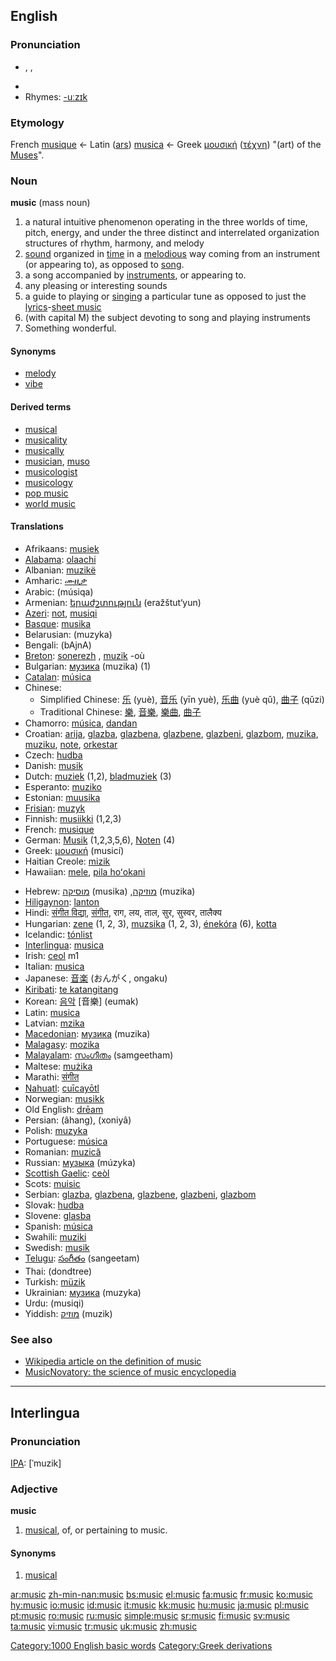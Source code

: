 {{wikipedia}}
==English==

{{rank|likely|beneath|conversation|835|music|direction|o'|eight}}

===Pronunciation===
*{{AHD|myo͞o'zĭk}}, {{IPA|/ˈmjuːzɪk/}}, {{SAMPA|/"mju:zIk/}}
*{{audio|en-us-music.ogg|Audio (US)}}
*Rhymes: [[Rhymes:English:-uːzɪk|-uːzɪk]]

===Etymology===
French [[musique]] ← Latin ([[ars]]) [[musica]] ← Greek [[μουσική]] ([[τέχνη]]) "(art) of the [[Muse]]s".

===Noun===
'''music''' (mass noun)

# a natural intuitive phenomenon operating in the three worlds of time, pitch, energy, and under the three distinct and interrelated organization structures of rhythm, harmony, and melody
# [[sound]] organized in [[time]] in a [[melodious]] way coming from an instrument (or appearing to), as opposed to [[song]].
# a song accompanied by [[instrument]]s, or appearing to.
# any pleasing or interesting sounds
# a guide to playing or [[singing]] a particular tune as opposed to just the [[lyrics]]-[[sheet music]]
# (with capital M) the subject devoting to song and playing instruments
# Something wonderful.

====Synonyms====
*[[melody]]
*[[vibe]]

====Derived terms====
*[[musical]]
*[[musicality]]
*[[musically]]
*[[musician]], [[muso]]
*[[musicologist]]
*[[musicology]]
*[[pop music]]
*[[world music]]

====Translations====
{{top}}
*Afrikaans: [[musiek]]
*[[Alabama]]: [[olaachi]]
*Albanian: [[muzikë]] {{f}}
*Amharic: [[ሙዚቃ]]
*Arabic: {{ARchar|[[موسيقى]]}} (músiqa) {{f}}
*Armenian: [[երաժշտություն]] (eražštut‘yun)
*[[Azeri]]: [[not#Azeri|not]], [[musiqi]]
*[[Basque]]: [[musika]]
*Belarusian: (muzyka)
*Bengali: (bAjnA)
*[[Breton]]: [[sonerezh]] {{m}}, [[muzik]] {{m}} -où {{p}}
*Bulgarian: [[музика]] (muzika) {{f}} (1)
*[[Catalan]]: [[música]] {{f}}
*Chinese:
**Simplified Chinese: [[乐]] (yuè), [[音乐]] (yīn yuè), [[乐曲]] (yuè qǔ), [[曲子]] (qǔzi)
**Traditional Chinese: [[樂]], [[音樂]], [[樂曲]], [[曲子]]
*Chamorro: [[música]], [[dandan]]
*Croatian: [[arija]], [[glazba]], [[glazbena]], [[glazbene]], [[glazbeni]], [[glazbom]], [[muzika]], [[muziku]], [[note]], [[orkestar]]
*Czech: [[hudba]] {{f}}
*Danish: [[musik]] {{c}}
*Dutch: [[muziek]] {{f}} (1,2), [[bladmuziek]] {{f}} (3)
*Esperanto: [[muziko]]
*Estonian: [[muusika]]
*[[Frisian]]: [[muzyk]]
*Finnish: [[musiikki]] (1,2,3)
*French: [[musique]] {{f}}
*German: [[Musik]] {{f}} (1,2,3,5,6), [[Noten]] {{f}} {{p}} (4)
*Greek: [[μουσική]] (musicí) {{f}}
*Haitian Creole: [[mizik]]
*Hawaiian: [[mele]], [[pila hoʻokani]]
{{mid}}
*Hebrew: [[מוסיקה]] (musika) {{f}} ,[[מוזיקה]] (muzika) {{f}}
*[[Hiligaynon]]: [[lanton]]
*Hindi: [[संगीत विद्या]], [[संगीत]], राग, लय, ताल, सुर, सुस्वर, तालैक्य
*Hungarian: [[zene]] (1, 2, 3), [[muzsika]] (1, 2, 3), [[énekóra]] (6), [[kotta]]
*Icelandic: [[tónlist]]
*[[Interlingua]]: [[musica]]
*Irish: [[ceol]] m1
*Italian: [[musica]] {{f}}
*Japanese: [[音楽]] (おんがく, ongaku)
*[[Kiribati]]: [[te katangitang]]
*Korean: [[음악]] [音樂] (eumak)
*Latin: [[musica]] {{f}}
*Latvian: [[mzika]] {{f}}
*[[Macedonian]]: [[музика]] (muzika)
*[[Malagasy]]: [[mozika]]
*[[Malayalam]]: [[സംഗീതം]] (samgeetham)
*Maltese: [[mużika]]
*Marathi: [[संगीत]]
*[[Nahuatl]]: [[cuīcayōtl]]
*Norwegian: [[musikk]] {{m}}
*Old English: [[dream#Old English|drēam]]
*Persian: {{FAchar|[[آهنگ]]}} (âhang), {{FAchar|[[خنیا]]}} (xoniyâ)
*Polish: [[muzyka]] {{f}}
*Portuguese: [[música]] {{f}}
*Romanian: [[muzică]] {{f}}
*Russian: [[музыка]] (múzyka) {{f}}
*[[Scottish Gaelic]]: [[ceòl]]
*Scots: [[muisic]]
*Serbian: [[glazba]], [[glazbena]], [[glazbene]], [[glazbeni]], [[glazbom]]
*Slovak: [[hudba]] {{f}}
*Slovene: [[glasba]] {{f}}
*Spanish: [[música]] {{f}}
*Swahili: [[muziki]]
*Swedish: [[musik]]
*[[Telugu]]: [[సంగీతం]] (sangeetam)
*Thai: {{THchar|[[ดนตรี]]}} (dondtree)
*Turkish: [[müzik]]
*Ukrainian: [[музика]] (muzyka) {{f}}
*Urdu: {{URchar|[[موسیقی]]}} (musiqi)
*Yiddish: [[מוזיק]] (muzik)
{{bottom}}

===See also===
* [[w:definition of music|Wikipedia article on the definition of music]]
*[http://www.musicnovatory.com MusicNovatory: the science of music encyclopedia]

[[Category:1000 English basic words]]

----

==Interlingua==

===Pronunciation===
[[IPA]]: [ˈmuzik]

===Adjective===
'''music'''

# [[musical]], of, or pertaining to music.

====Synonyms====
# [[musical#Interlingua|musical]]

[[Category:Greek derivations]]

[[ar:music]]
[[zh-min-nan:music]]
[[bs:music]]
[[el:music]]
[[fa:music]]
[[fr:music]]
[[ko:music]]
[[hy:music]]
[[io:music]]
[[id:music]]
[[it:music]]
[[kk:music]]
[[hu:music]]
[[ja:music]]
[[pl:music]]
[[pt:music]]
[[ro:music]]
[[ru:music]]
[[simple:music]]
[[sr:music]]
[[fi:music]]
[[sv:music]]
[[ta:music]]
[[vi:music]]
[[tr:music]]
[[uk:music]]
[[zh:music]]